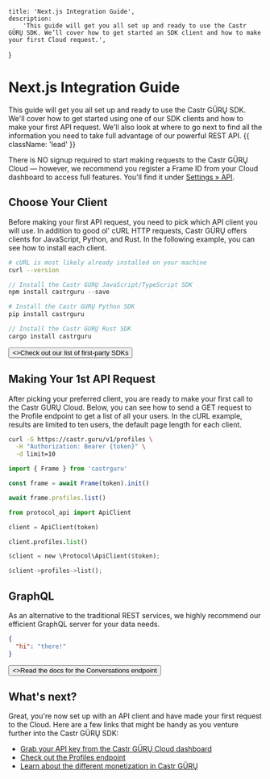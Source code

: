     title: 'Next.js Integration Guide',
    description:
        'This guide will get you all set up and ready to use the Castr GÜRŲ SDK. We’ll cover how to get started an SDK client and how to make your first Cloud request.',
}

# Next.js Integration Guide

This guide will get you all set up and ready to use the Castr GÜRŲ SDK.
We'll cover how to get started using one of our SDK clients and how to make your first API request.
We'll also look at where to go next to find all the information you need to take full advantage of our powerful REST API. {{ className: 'lead' }}

<Note>

There is NO signup required to start making requests to the Castr GÜRŲ Cloud
— however, we recommend you register a Frame ID from your Cloud dashboard to access full features.
You'll find it under [Settings &raquo; API](#).

</Note>


## Choose Your Client

Before making your first API request, you need to pick which API client you will use.
In addition to good ol' cURL HTTP requests, Castr GÜRŲ offers clients for JavaScript, Python, and Rust.
In the following example, you can see how to install each client.

<CodeGroup>

```bash {{ title: 'cURL' }}
# cURL is most likely already installed on your machine
curl --version
```

```js {{ language: 'js', title: 'JavaScript/TypeScript' }}
// Install the Castr GÜRŲ JavaScript/TypeScript SDK
npm install castrguru --save
```

```python {{ language: 'python' }}
# Install the Castr GÜRŲ Python SDK
pip install castrguru
```

```rust {{ title: 'Rust' }}
// Install the Castr GÜRŲ Rust SDK
cargo install castrguru
```

</CodeGroup>

<div className="not-prose">
    <Button href="/sdks" variant="text" arrow="right">
        <>Check out our list of first-party SDKs</>
    </Button>
</div>


## Making Your 1st API Request

After picking your preferred client, you are ready to make your first call to the Castr GÜRŲ Cloud.
Below, you can see how to send a GET request to the Profile endpoint to get a list of all your users.
In the cURL example, results are limited to ten users, the default page length for each client.

<CodeGroup tag="GET" label="/v1/profiles">

```bash {{ title: 'cURL' }}
curl -G https://castr.guru/v1/profiles \
  -H "Authorization: Bearer {token}" \
  -d limit=10
```

```js {{ language: 'js', title: 'JavaScript/TypeScript' }}
import { Frame } from 'castrguru'

const frame = await Frame(token).init()

await frame.profiles.list()
```

```python
from protocol_api import ApiClient

client = ApiClient(token)

client.profiles.list()
```

```rust {{ title: 'Rust' }}
$client = new \Protocol\ApiClient($token);

$client->profiles->list();
```

</CodeGroup>

## GraphQL

As an alternative to the traditional REST services, we highly recommend our efficient GraphQL server for your data needs.

<CodeGroup tag="WEBSOCKET" label="/graphql">

```json
{
  "hi": "there!"
}
```

</CodeGroup>

<div className="not-prose">
    <Button href="/conversations" variant="text" arrow="right">
        <>Read the docs for the Conversations endpoint</>
    </Button>
</div>

## What's next?

Great, you're now set up with an API client and have made your first request to the Cloud.
Here are a few links that might be handy as you venture further into the Castr GÜRŲ SDK:

- [Grab your API key from the Castr GÜRŲ Cloud dashboard](#)
- [Check out the Profiles endpoint](/profiles)
- [Learn about the different monetization in Castr GÜRŲ](/monetize)

